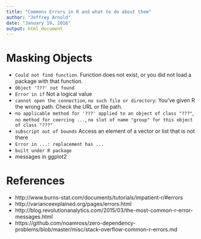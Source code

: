 ```yaml
---
title: "Commons Errors in R and what to do about them"
author: "Jeffrey Arnold"
date: "January 19, 2016"
output: html_document
---
```


# Masking Objects


- `Could not find function`. Function does not exist, or you did not load a package with that function.
- `Object '???' not found`
- `Error in if` Not a logical value
- `cannot open the connection`, `no such file or directory`: You've given R the wrong path. Check the URL or file path.
- `no applicable method for '???' applied to an object of class "???"`, `no method for coercing ...`, `no slot of name "group" for this object of class "???"`
- `subscript out of bounds` Access an element of a vector or list that is not there
- `Error in ...: replacement has ...`
- `built under R package`
- messages in ggplot2


# References

- http://www.burns-stat.com/documents/tutorials/impatient-r/#errors
- http://varianceexplained.org/pages/errors.html
- http://blog.revolutionanalytics.com/2015/03/the-most-common-r-error-messages.html
- https://github.com/noamross/zero-dependency-problems/blob/master/misc/stack-overflow-common-r-errors.md
